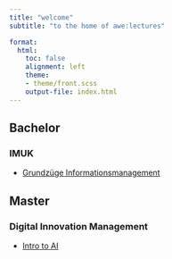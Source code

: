 ```yaml
---
title: "welcome"  
subtitle: "to the home of awe:lectures"

format: 
  html:
    toc: false
    alignment: left
    theme:
    - theme/front.scss
    output-file: index.html
---
```


## Bachelor

### IMUK
- [Grundzüge Informationsmanagement](lectures/GIM/0/)

## Master

### Digital Innovation Management
- [Intro to AI](lectures/I2AI/0/)

<!-- - [DI in Industry](lectures/DIiI/0/) -->
